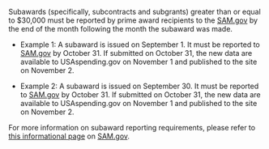 Subawards (specifically, subcontracts and subgrants) greater than or
equal to $30,000 must be reported by prime award recipients to the
 <a target="_blank" rel="noopener noreferrer" href="https://www.sam.gov/fsrs">SAM.gov</a> by the end of the month
following the month the subaward was made.

-   Example 1: A subaward is issued on September 1. It must be
    reported to <a target="_blank" rel="noopener noreferrer" href="https://www.sam.gov/">SAM.gov</a> by October 31. If submitted on October 31, the
    new data are available to USAspending.gov on November 1 and
    published to the site on November 2.

-   Example 2: A subaward is issued on September 30. It must be
    reported to <a target="_blank" rel="noopener noreferrer" href="https://www.sam.gov/">SAM.gov</a> by October 31. If submitted on October 31, the
    new data are available to USAspending.gov on November 1 and
    published to the site on November 2.

For more information on subaward reporting requirements, please
refer to
 <a target="_blank" rel="noopener noreferrer"  href="https://www.sam.gov/fsrs">this informational page</a> on
<a target="_blank" rel="noopener noreferrer" href="https://www.sam.gov/">SAM.gov</a>.
